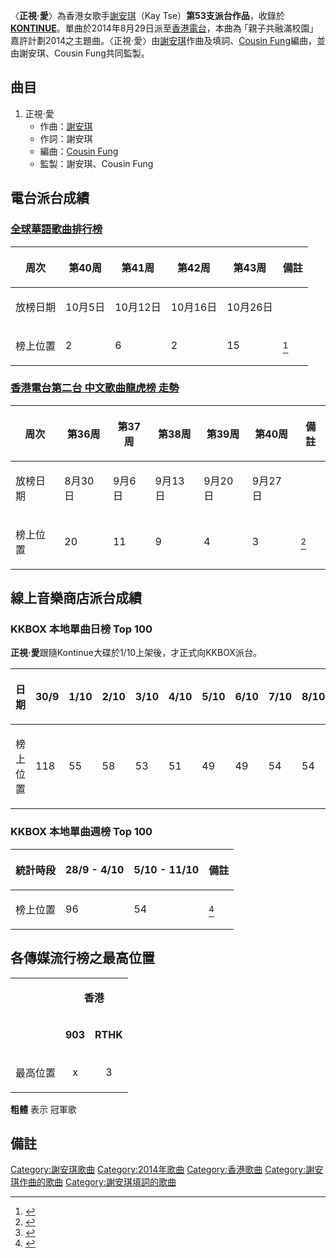 {{不是|正視愛}}
{{Infobox Single 
| Name           = 正視·愛
| Cover          = 
| Artist         = [[謝安琪|謝安琪]]
| from Album     = '''[[Kontinue|KONTINUE]]'''
| B-side         = 
| Released       = 2014年8月29日
| Format         = CD
| Recorded       = 2014年
| Genre          = [[粵語流行音樂|粵語]]
| Length         = TBA
| Label          = 邁亞音樂、Ban Ban Music
| Writer         = 謝安琪、[[Cousin_Fung|Cousin Fung]]
| Producer       = 謝安琪、Cousin Fung
| Chronology     = [[謝安琪|謝安琪]]  單曲
| Last single    = 〈[[勢不兩立_(謝安琪歌曲)|勢不兩立]]〉<br/>(2014)
| This single    = 〈'''正視·愛'''〉<br/>(2014)
| Next single    = 〈[[獨家村|獨家村]]〉<br/>(2014)
}}

〈'''正視·愛'''〉為香港女歌手[[謝安琪|謝安琪]]（Kay Tse）'''第53支派台作品'''，收錄於'''[[Kontinue|KONTINUE]]'''。單曲於2014年8月29日派至[[香港電台|香港電台]]，本曲為 ｢親子共融滿校園」嘉許計劃2014之主題曲。〈正視·愛〉由[[謝安琪|謝安琪]]作曲及填詞、[[Cousin_Fung|Cousin Fung]]編曲，並由謝安琪、Cousin Fung共同監製。

==曲目==
#正視·愛
#*作曲：[[謝安琪|謝安琪]]
#*作詞：謝安琪
#*編曲：[[Cousin_Fung|Cousin Fung]]
#*監製：謝安琪、Cousin Fung

== 電台派台成績 ==
===[[全球華語歌曲排行榜|全球華語歌曲排行榜]]===
{|class="wikitable"
!周次!!第40周!!第41周!!第42周!!第43周!!備註
|-
!放榜日期!!10月5日!!10月12日!!10月16日!!10月26日!!
|-
!榜上位置!!2!!6!!2!!15!!<ref>{{Cite web |url=http://programme.rthk.org.hk/channel/radio/programme.php?name=pth%2Fquanqiuhuayugequpaihangbang&p=5972 |title=全球華語歌曲排行榜 |access-date=2022-01-04 |archive-date=2016-03-04 |archive-url=https://web.archive.org/web/20160304122858/http://programme.rthk.org.hk/channel/radio/programme.php?name=pth%2Fquanqiuhuayugequpaihangbang&p=5972 |dead-url=no }}</ref>
|}


===[[中文歌曲龍虎榜|香港電台第二台 中文歌曲龍虎榜 走勢]]===
{|class="wikitable"
!周次!!第36周!!第37周!!第38周!!第39周!!第40周!!備註
|-
!放榜日期!!8月30日!!9月6日!!9月13日!!9月20日!!9月27日!!
|-
!榜上位置!!20!!11!!9!!4!!3!!<ref>{{Cite web |url=http://programme.rthk.hk/channel/radio/programme.php?name=radio2%2Fchinesepopchart&p=411 |title=香港電台第二台 中文歌曲龍虎榜 |access-date=2022-01-04 |archive-date=2017-03-05 |archive-url=https://web.archive.org/web/20170305161538/http://programme.rthk.hk/channel/radio/programme.php?name=radio2%2Fchinesepopchart&p=411 |dead-url=no }}</ref>
|}

==線上音樂商店派台成績==
===KKBOX 本地單曲日榜 Top 100===
'''正視·愛'''跟隨Kontinue大碟於1/10上架後，才正式向KKBOX派台。

{|class="wikitable"
!日期!!30/9!!1/10!!2/10!!3/10!!4/10!!5/10!!6/10!!7/10!!8/10!!9/10!!10/10!!11/10!!12/10!!13/10!!14/10!!15/10!!
備註
|-
!榜上位置!!118!!55!!58!!53!!51!!49!!49!!54!!54!!61!!57!!78!!78!!78!!85!!94!!<ref>{{Cite web |url=http://www.kkbox.com/hk/tc/charts/cantonese-daily-song-latest.html |title=KKBOX 本地單曲日榜 |access-date=2014-10-02 |archive-date=2016-08-02 |archive-url=https://web.archive.org/web/20160802025108/http://www.kkbox.com/hk/tc/charts/cantonese-daily-song-latest.html |dead-url=no }}</ref>
|}

===KKBOX 本地單曲週榜 Top 100===
{|class="wikitable"
!統計時段!!28/9 - 4/10!!5/10 - 11/10!!備註
|-
!榜上位置!!96!!54!! <ref>{{Cite web |url=http://www.kkbox.com/hk/tc/charts/cantonese-weekly-song-latest.html |title=KKBOX 本地單曲週榜 |access-date=2014-10-07 |archive-date=2016-08-02 |archive-url=https://web.archive.org/web/20160802205418/http://www.kkbox.com/hk/tc/charts/cantonese-weekly-song-latest.html |dead-url=no }}</ref>
|}

==各傳媒流行榜之最高位置==
{| class="wikitable" 
|- 
|rowspan=2|  || colspan=4 align="center"| '''香港'''|| colspan=1 align="center"| '''亞洲'''
|-
| '''903''' || '''RTHK''' || '''997''' ||  '''TVB'''|| 全球華語歌曲排行榜
|-
| 最高位置 || x || 3 || x || x || 2
|}

'''粗體''' 表示 冠軍歌

== 備註 ==
<div class="references-small">
<references></references>
</div>


{{謝安琪}}


{{謝安琪單曲列表}}


[[Category:謝安琪歌曲|Category:謝安琪歌曲]]
[[Category:2014年歌曲|Category:2014年歌曲]]
[[Category:香港歌曲|Category:香港歌曲]]
[[Category:謝安琪作曲的歌曲|Category:謝安琪作曲的歌曲]]
[[Category:謝安琪填詞的歌曲|Category:謝安琪填詞的歌曲]]